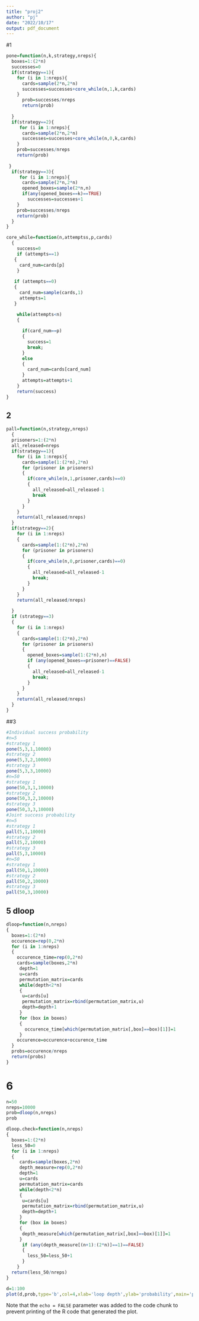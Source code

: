 ---
title: "proj2"
author: "pj"
date: "2022/10/17"
output: pdf_document
---
#1
```{r , include=FALSE}
pone=function(n,k,strategy,nreps){
  boxes=1:(2*n)
  successes=0
  if(strategy==1){
    for (i in 1:nreps){
      cards=sample(2*n,2*n)
      successes=successes+core_while(n,1,k,cards)
    }
      prob=successes/nreps
      return(prob)
    
  }
  if(strategy==2){
     for (i in 1:nreps){
      cards=sample(2*n,2*n)
      successes=successes+core_while(n,0,k,cards)
    }
    prob=successes/nreps
    return(prob)
    
 }
  if(strategy==3){
     for (i in 1:nreps){
      cards=sample(2*n,2*n)
      opened_boxes=sample(2*n,n)
      if(any(opened_boxes==k)==TRUE)
        successes=successes+1
    }
    prob=successes/nreps
    return(prob)
  }
}
```

```{r}
core_while=function(n,attemptss,p,cards)
  {
    success=0
    if (attempts==1)
   {
     card_num=cards[p]
    }
    
   if (attempts==0)
   {
     card_num=sample(cards,1)
     attempts=1
   }

    while(attempts<n)
    {
     
      if(card_num==p)
      {
        success=1
        break;
      }
      else
      {
        card_num=cards[card_num]
      }
      attempts=attempts+1
    }
    return(success)
}
```

## 2

```{r 2}
pall=function(n,strategy,nreps)
  {
  prisoners=1:(2*n)
  all_released=nreps
  if(strategy==1){
    for (i in 1:nreps){
      cards=sample(1:(2*n),2*n)
      for (prisoner in prisoners)
      {
        if(core_while(n,1,prisoner,cards)==0)
        {
          all_released=all_released-1
          break
        }
      }
    }
    return(all_released/nreps)
  }
  if(strategy==2){
    for (i in 1:nreps)
    {
      cards=sample(1:(2*n),2*n)
      for (prisoner in prisoners)
      {
        if(core_while(n,0,prisoner,cards)==0)
        {
          all_released=all_released-1
          break;
        }
      }
    }
    return(all_released/nreps)
    
  }
  if (strategy==3)
  {
    for (i in 1:nreps)
    {
      cards=sample(1:(2*n),2*n)
      for (prisoner in prisoners)
      {
        opened_boxes=sample(1:(2*n),n)
        if (any(opened_boxes==prisoner)==FALSE)
        {
          all_released=all_released-1
          break;
        }
      }
    }
    return(all_released/nreps)
  }
}
```
##3
```{r}
#Individual success probability
#n=5
#strategy 1
pone(5,3,1,10000)
#strategy 2
pone(5,3,2,10000)
#strategy 3
pone(5,3,3,10000)
#n=50
#strategy 1
pone(50,3,1,10000)
#strategy 2
pone(50,3,2,10000)
#strategy 3
pone(50,3,3,10000)
#Joint success probability
#n=5
#strategy 1
pall(5,1,10000)
#strategy 2
pall(5,2,10000)
#strategy 3
pall(5,3,10000)
#n=50
#strategy 1
pall(50,1,10000)
#strategy 2
pall(50,2,10000)
#strategy 3
pall(50,3,10000)
```

## 5 dloop
```{r ,echo=FALSE}
dloop=function(n,nreps)
{
  boxes=1:(2*n)
  occurence=rep(0,2*n)
  for (i in 1:nreps)
  {
    occurence_time=rep(0,2*n) 
    cards=sample(boxes,2*n)
     depth=1
     u=cards
     permutation_matrix=cards
     while(depth<2*n)
     {
      u=cards[u]
      permutation_matrix=rbind(permutation_matrix,u)
      depth=depth+1
     }
     for (box in boxes)
     {
       occurence_time[which(permutation_matrix[,box]==box)[1]]=1
     }
    occurence=occurence+occurence_time
  }
  probs=occurence/nreps
  return(probs)
}
```

# 6
```{r, echo=FALSE}
n=50 
nreps=10000
prob=dloop(n,nreps)
prob
```

```{r}
dloop.check=function(n,nreps)
{
  boxes=1:(2*n)
  less_50=0
  for (i in 1:nreps)
  {
     cards=sample(boxes,2*n)
     depth_measure=rep(0,2*n)
     depth=1
     u=cards
     permutation_matrix=cards
     while(depth<2*n)
     {
      u=cards[u]
      permutation_matrix=rbind(permutation_matrix,u)
      depth=depth+1
     }
     for (box in boxes)
     {
      depth_measure[which(permutation_matrix[,box]==box)[1]]=1
     }
      if (any(depth_measure[(n+1):(2*n)]==1)==FALSE)
      {
        less_50=less_50+1
      }
    }
  return(less_50/nreps)
}
```

```{r}
d=1:100
plot(d,prob,type='b',col=4,xlab='loop depth',ylab='probability',main='probability of occurence for loops in depth 1 to 100')

```
Note that the `echo = FALSE` parameter was added to the code chunk to prevent printing of the R code that generated the plot.
